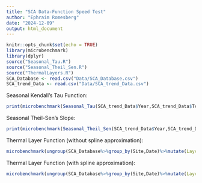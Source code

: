 ```yaml
---
title: "SCA Data-Function Speed Test"
author: "Ephraim Romesberg"
date: "2024-12-09"
output: html_document
---
```


```r
knitr::opts_chunk$set(echo = TRUE)
library(microbenchmark)
library(dplyr)
source("Seasonal_Tau.R")
source("Seasonal_Theil_Sen.R")
source("ThermalLayers.R")
SCA_Database <- read.csv("Data/SCA_Database.csv")
SCA_trend_Data <- read.csv("Data/SCA_trend_Data.csv")
```

Seasonal Kendall's Tau Function:

```r
print(microbenchmark(Seasonal_Tau(SCA_trend_Data$Year,SCA_trend_Data$Temperature,block = SCA_trend_Data$Site_Month),times = 1000))
```

Seasonal Theil-Sen's Slope:

```r
print(microbenchmark(Seasonal_Theil_Sen(SCA_trend_Data$Year,SCA_trend_Data$Temperature,block = SCA_trend_Data$Site_Month),times = 1000))
```

Thermal Layer Function (without spline approximation):

```r
microbenchmark(ungroup(SCA_Database%>%group_by(Site,Date)%>%mutate(Layer=thermal.layers(Temp,Depth,spline_approx = FALSE))),times=10)
```

Thermal Layer Function (with spline approximation):

```r
microbenchmark(ungroup(SCA_Database%>%group_by(Site,Date)%>%mutate(Layer=thermal.layers(Temp,Depth,spline_approx = TRUE))),times=10)
```